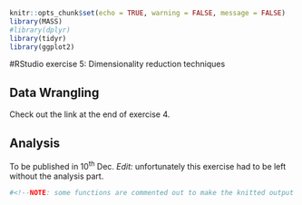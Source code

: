 <!-- ---
title: "RStudio exercise 5: Dimensionality reduction techniques"
author: "Hans Hellén"
date: "4 joulukuuta 2017"
output: html_document
---
-->

```r
knitr::opts_chunk$set(echo = TRUE, warning = FALSE, message = FALSE)
library(MASS)
#library(dplyr)
library(tidyr)
library(ggplot2)
```

#RStudio exercise 5: Dimensionality reduction techniques

## Data Wrangling
Check out the link at the end of exercise 4.

## Analysis
To be published in 10^th^ Dec. *Edit:* unfortunately this exercise had to be left without the analysis part. 
```r
#<!--NOTE: some functions are commented out to make the knitted output more simple.-->
```